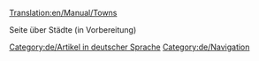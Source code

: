 [[Translation:en/Manual/Towns]]
{{de/Übersetzung|en/Manual/Towns|0}}

Seite über Städte (in Vorbereitung)
[[Category:de/Artikel in deutscher Sprache]][[Category:de/Navigation]]